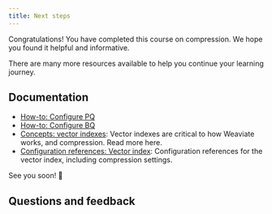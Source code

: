 ```yaml
---
title: Next steps
---
```


Congratulations! You have completed this course on compression. We hope you found it helpful and informative.

There are many more resources available to help you continue your learning journey.

## Documentation

- [How-to: Configure PQ](/weaviate/configuration/compression/pq-compression.md)
- [How-to: Configure BQ](/weaviate/configuration/compression/bq-compression.md)
- [Concepts: vector indexes](/weaviate/concepts/indexing/vector-index.md): Vector indexes are critical to how Weaviate works, and compression. Read more here.
- [Configuration references: Vector index](/weaviate/config-refs/vectorization.mdx): Configuration references for the vector index, including compression settings.


<CTASocials />

See you soon! 👋

## Questions and feedback


<DocsFeedback/>
